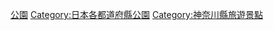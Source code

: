{{Template:Category:都道府縣|公園}}
{{Commonscat|Parks in Kanagawa prefecture}}

[[Category:神奈川縣地理|公園]]
[[Category:日本各都道府縣公園|Category:日本各都道府縣公園]]
[[Category:神奈川縣旅遊景點|Category:神奈川縣旅遊景點]]